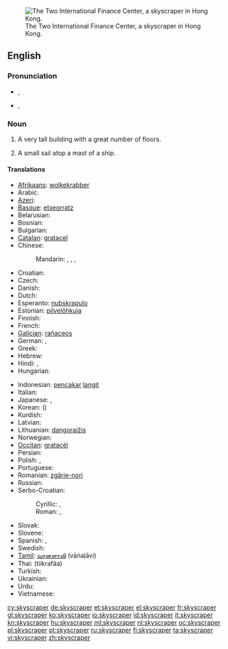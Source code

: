 {{wikipedia}}
[[Image:HK-2IFC-sj cropped.jpg|thumb|right|The Two International Finance Center, a skyscraper in Hong Kong.]]
==English==

===Pronunciation===
* {{a|UK}} {{IPA|/ˈskaɪˌskɹeɪp.ə(ɹ)/}}, {{SAMPA|/"skaI%skr\eIp.@(r\)/}}
* {{a|GenAm}} {{IPA|/ˈskaɪˌskɹeɪpɚ/}}, {{SAMPA|/"skaI%skr\eIp@`/}}

===Noun===
{{en-noun}}

# A very tall building with a great number of floors.
# {{context|archaic}} A small sail atop a mast of a ship.

====Translations====
{{trans-top|tall building}}
* [[Afrikaans]]: [[wolkekrabber]]
* Arabic: {{t|ar|ناطحة سحاب|f|tr=naaTiHat saHaab|sc=Arab}}
* [[Azeri]]: {{t-|az|göydələn|xs=Azeri}}
* [[Basque]]: [[etxeorratz]]
* Belarusian: {{t|be|небасяг|m|tr=nebasjáh|sc=Cyrl}}
* Bosnian: {{t-|bs|neboder}}
* Bulgarian: {{t|bg|небостъргач|m|tr=nebostărgač|sc=Cyrl}}
* [[Catalan]]: [[gratacel]] {{m}}
* Chinese:
*: Mandarin: {{t-|cmn|摩天大樓|sc=Hani}}, {{t-|cmn|摩天大楼|tr=mótiān dàlóu|sc=Hani}}, {{t|zh|摩天樓|sc=Hani}}, {{t|zh|摩天楼|tr=mótiānlóu|sc=Hani}}
* Croatian: {{t-|hr|neboder|m|alt=nȅbodēr}}
* Czech: {{t-|cs|mrakodrap|m}}
* Danish: {{t|da|skyskraber|c}}
* Dutch: {{t+|nl|wolkenkrabber|m}}
* Esperanto: [[nubskrapulo]]
* Estonian: [[pilvelõhkuja]]
* Finnish: {{t+|fi|pilvenpiirtäjä}}
* French: {{t+|fr|gratte-ciel|m}}
* [[Galician]]: [[rañaceos]] {{m}}
* German: {{t+|de|Wolkenkratzer|m}}, {{t+|de|Hochhaus|n}}
* Greek: {{t+|el|ουρανοξύστης|m|tr=uranoxístis}}
* Hebrew: {{t+|he|גורד שחקים|m|alt=גּוֹרֵד־שְׁחָקִים|tr=goréd-sh'khakím}}
* Hindi: {{t|hi|गगनचुंबी इमारत|tr=gaganacumbī imārat|sc=Deva}}, {{t|hi|गगनचुम्बी इमारत|tr=gaganacumbī imārat|sc=Deva}}
* Hungarian: {{t+|hu|felhőkarcoló}}
{{trans-mid}}
* Indonesian: [[pencakar]] [[langit]]
* Italian: {{t+|it|grattacielo|m}}
* Japanese: {{t|ja|超高層ビル|tr=chōkōsō-biru|sc=Jpan}}, {{t|ja|摩天楼|tr=まてんろう, matenrō|sc=Jpan}}
* Korean: {{t|ko|마천루|tr=macheollu|sc=Kore}} ({{t|ko|摩天樓|sc=Kore}})
* Kurdish: {{t+|ku|balexane|f}}
* Latvian: {{t+|lv|debesskrāpis|xs=Latvian}}
* Lithuanian: [[dangoraižis]]
* Norwegian: {{t|no|skyskraper}}
* [[Occitan]]: [[gratacèl]] {{m}}
* Persian: {{t+|fa|آسمانخراش|xs=Persian}}
* Polish: {{t+|pl|wieżowiec|m}}, {{t+|pl|drapacz chmur|m}}
* Portuguese: {{t-|pt|arranha-céu|m}}
* Romanian: [[zgârie-nori]]
* Russian: {{t+|ru|небоскрёб|m|tr=neboskrjób}}
* Serbo-Croatian:
*: Cyrillic: {{t|sh|небодер|m}}, {{t|sh|облакодер|m}}
*: Roman: {{t|sh|neboder|m}}, {{t|sh|oblakoder|m}}
* Slovak: {{t-|sk|mrakodrap|m}}
* Slovene: {{t+|sl|nebotičnik|m}}
* Spanish: {{t-|es|rascacielos|m}},  {{t+|es|torre|f}}
* Swedish: {{t+|sv|skyskrapa|c}}
* [[Tamil]]: [[வானளாவி]] (vāṅaḷāvi)
* Thai: {{Thai|[[ตึกระฟ้า]]}} (tiikrafâa)
* Turkish: {{t+|tr|gökdelen}}
* Ukrainian: {{t|uk|хмарочос|m|tr=xmaročós|sc=Cyrl}}
* Urdu: {{ur-Arab|[[بلند]]}} {{ur-Arab|[[ترین]]}} {{ur-Arab|[[عمارات]]}}
* Vietnamese: {{t|vi|nhà chọc trời}}
{{trans-bottom}}

{{trans-top|sail}}
{{trans-mid}}
{{trans-bottom}}

[[cy:skyscraper]]
[[de:skyscraper]]
[[et:skyscraper]]
[[el:skyscraper]]
[[fr:skyscraper]]
[[gl:skyscraper]]
[[ko:skyscraper]]
[[io:skyscraper]]
[[id:skyscraper]]
[[it:skyscraper]]
[[kn:skyscraper]]
[[hu:skyscraper]]
[[ml:skyscraper]]
[[nl:skyscraper]]
[[oc:skyscraper]]
[[pl:skyscraper]]
[[pt:skyscraper]]
[[ru:skyscraper]]
[[fi:skyscraper]]
[[ta:skyscraper]]
[[vi:skyscraper]]
[[zh:skyscraper]]